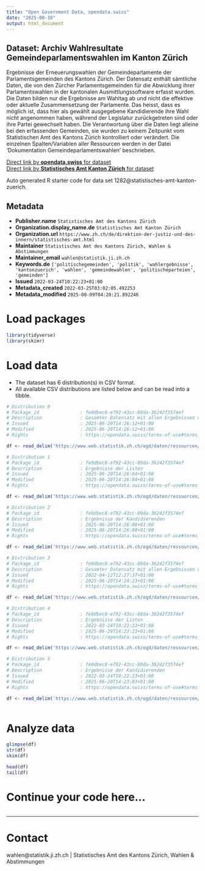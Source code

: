 ```yaml
---
title: "Open Government Data, opendata.swiss"
date: "2025-08-10"
output: html_document
---
```


## Dataset: Archiv Wahlresultate Gemeindeparlamentswahlen im Kanton Zürich

Ergebnisse der Erneuerungswahlen der Gemeindeparlamente der Parlamentsgemeinden des Kantons Zürich. Der Datensatz enthält sämtliche Daten, die von den Zürcher Parlamentsgemeinden für die Abwicklung ihrer Parlamentswahlen in der kantonalen Ausmittlungssoftware erfasst wurden.
Die Daten bilden nur die Ergebnisse am Wahltag ab und nicht die effektive oder aktuelle Zusammensetzung der Parlamente. Das heisst, dass es möglich ist, dass hier als gewählt ausgegebene Kandidierende ihre Wahl nicht angenommen haben, während der Legislatur zurückgetreten sind oder ihre Partei gewechselt haben.
Die Verantwortung über die Daten liegt alleine bei den erfassenden Gemeinden, sie wurden zu keinem Zeitpunkt vom Statistischen Amt des Kantons Zürich kontrolliert oder verändert.
Die einzelnen Spalten/Variablen aller Ressourcen werden in der Datei 'Dokumentation Gemeindeparlamentswahlen' beschrieben.

[Direct link by **opendata.swiss** for dataset](https://opendata.swiss/de/dataset/archiv-wahlresultate-gemeindeparlamente-im-kanton-zurich)<br>
[Direct link by **Statistisches Amt Kanton Zürich** for dataset](https://www.zh.ch/de/politik-staat/wahlen-abstimmungen/gemeindewahlen.html)

Auto generated R starter code for data set 1282@statistisches-amt-kanton-zuerich.

## Metadata

- **Publisher.name** `Statistisches Amt des Kantons Zürich`
- **Organization.display_name.de** `Statistisches Amt Kanton Zürich`
- **Organization.url** `https://www.zh.ch/de/direktion-der-justiz-und-des-innern/statistisches-amt.html`
- **Maintainer** `Statistisches Amt des Kantons Zürich, Wahlen & Abstimmungen`
- **Maintainer_email** `wahlen@statistik.ji.zh.ch`
- **Keywords.de** `['politischegemeinden', 'politik', 'wahlergebnisse', 'kantonzuerich', 'wahlen', 'gemeindewahlen', 'politischeparteien', 'gemeinden']`
- **Issued** `2022-03-24T10:22:23+01:00`
- **Metadata_created** `2022-03-25T03:02:05.492253`
- **Metadata_modified** `2025-08-09T04:20:21.892246`


# Load packages

```r

library(tidyverse)
library(skimr)

```

# Load data

-   The dataset has 6 distribution(s) in CSV format.
-   All available CSV distributions are listed below and can be read into a tibble.

```r

# Distribution 0
# Package_id               : fe0dbec8-e792-43cc-80da-36242f3574ef
# Description              : Gesamter Datensatz mit allen Ergebnissen und Informationen, inklusive Stimmen und Sitze aller Kandidierenden und Listen
# Issued                   : 2025-06-20T14:26:12+01:00
# Modified                 : 2025-06-20T14:26:12+01:00
# Rights                   : https://opendata.swiss/terms-of-use#terms_open

df <- read_delim('https://www.web.statistik.zh.ch/ogd/daten/ressourcen/KTZH_00001282_00006363.csv')

# Distribution 1
# Package_id               : fe0dbec8-e792-43cc-80da-36242f3574ef
# Description              : Ergebnisse der Listen
# Issued                   : 2025-06-20T14:26:04+01:00
# Modified                 : 2025-06-20T14:26:04+01:00
# Rights                   : https://opendata.swiss/terms-of-use#terms_open

df <- read_delim('https://www.web.statistik.zh.ch/ogd/daten/ressourcen/KTZH_00001282_00006365.csv')

# Distribution 2
# Package_id               : fe0dbec8-e792-43cc-80da-36242f3574ef
# Description              : Ergebnisse der Kandidierenden
# Issued                   : 2025-06-20T14:26:08+01:00
# Modified                 : 2025-06-20T14:26:08+01:00
# Rights                   : https://opendata.swiss/terms-of-use#terms_open

df <- read_delim('https://www.web.statistik.zh.ch/ogd/daten/ressourcen/KTZH_00001282_00006364.csv')

# Distribution 3
# Package_id               : fe0dbec8-e792-43cc-80da-36242f3574ef
# Description              : Gesamter Datensatz mit allen Ergebnissen und Informationen, inklusive Stimmen und Sitze aller Kandidierenden und Listen
# Issued                   : 2022-04-12T12:27:37+01:00
# Modified                 : 2025-06-20T14:24:23+01:00
# Rights                   : https://opendata.swiss/terms-of-use#terms_by

df <- read_delim('https://www.web.statistik.zh.ch/ogd/daten/ressourcen/KTZH_00001282_00002438.csv')

# Distribution 4
# Package_id               : fe0dbec8-e792-43cc-80da-36242f3574ef
# Description              : Ergebnisse der Listen
# Issued                   : 2022-03-24T10:22:23+01:00
# Modified                 : 2025-06-20T14:23:23+01:00
# Rights                   : https://opendata.swiss/terms-of-use#terms_by

df <- read_delim('https://www.web.statistik.zh.ch/ogd/daten/ressourcen/KTZH_00001282_00002420.csv')

# Distribution 5
# Package_id               : fe0dbec8-e792-43cc-80da-36242f3574ef
# Description              : Ergebnisse der Kandidierenden
# Issued                   : 2022-03-24T10:22:23+01:00
# Modified                 : 2025-06-20T14:23:03+01:00
# Rights                   : https://opendata.swiss/terms-of-use#terms_by

df <- read_delim('https://www.web.statistik.zh.ch/ogd/daten/ressourcen/KTZH_00001282_00002418.csv')



```

# Analyze data

```r

glimpse(df)
str(df)
skim(df)

head(df)
tail(df)

```

# Continue your code here...

```r

```

------------------------------------------------------------------------

# Contact

wahlen@statistik.ji.zh.ch | Statistisches Amt des Kantons Zürich, Wahlen & Abstimmungen
